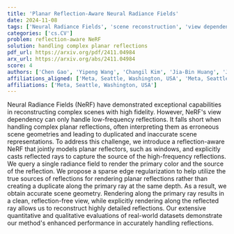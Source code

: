 ```yaml
---
title: 'Planar Reflection-Aware Neural Radiance Fields'
date: 2024-11-08
tags: ['Neural Radiance Fields', 'scene reconstruction', 'view dependency', 'sparse edge regularization', 'high-frequency reflections', 'planar reflections']
categories: ['cs.CV']
problem: reflection-aware NeRF
solution: handling complex planar reflections
pdf_url: https://arxiv.org/pdf/2411.04984
arx_url: https://arxiv.org/abs/2411.04984
score: 4
authors: ['Chen Gao', 'Yipeng Wang', 'Changil Kim', 'Jia-Bin Huang', 'Johannes Kopf']
affiliations_aligned: ['Meta, Seattle, Washington, USA', 'Meta, Seattle, Washington, USA', 'Meta, Seattle, Washington, USA', 'Meta, Seattle, Washington, USA', 'Meta, Seattle, Washington, USA']
affiliations: ['Meta, Seattle, Washington, USA']
---
```



Neural Radiance Fields (NeRF) have demonstrated exceptional capabilities in reconstructing complex scenes with high fidelity. However, NeRF's view dependency can only handle low-frequency reflections. It falls short when handling complex planar reflections, often interpreting them as erroneous scene geometries and leading to duplicated and inaccurate scene representations. To address this challenge, we introduce a reflection-aware NeRF that jointly models planar reflectors, such as windows, and explicitly casts reflected rays to capture the source of the high-frequency reflections. We query a single radiance field to render the primary color and the source of the reflection. We propose a sparse edge regularization to help utilize the true sources of reflections for rendering planar reflections rather than creating a duplicate along the primary ray at the same depth. As a result, we obtain accurate scene geometry. Rendering along the primary ray results in a clean, reflection-free view, while explicitly rendering along the reflected ray allows us to reconstruct highly detailed reflections. Our extensive quantitative and qualitative evaluations of real-world datasets demonstrate our method's enhanced performance in accurately handling reflections.